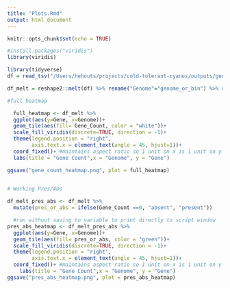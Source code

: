 ```yaml
---
title: "Plots.Rmd"
output: html_document
---
```


```r
knitr::opts_chunk$set(echo = TRUE)

#install.packages("viridis")
library(viridis)

library(tidyverse)
df = read_tsv("/Users/hehouts/projects/cold-tolerant-cyanos/outputs/gene-hits/gene_hit_matrix_output.tsv")

df_melt = reshape2::melt(df) %>% rename("Genome"="genome_or_bin") %>% rename("Gene"="variable") %>% rename("Gene_Count"="value") %>%  mutate(Gene_Count = as.factor(Gene_Count))

```


```r
#full heatmap

  full_heatmap <- df_melt %>%
  ggplot(aes(y=Gene, x=Genome))+
  geom_tile(aes(fill= Gene_Count, color = "white"))+
  scale_fill_viridis(discrete=TRUE, direction = -1)+
  theme(legend.position = "right",
        axis.text.x = element_text(angle = 45, hjust=1))+
  coord_fixed()+ #maintains aspect ratio so 1 unit on x is 1 unit on y
  labs(title = "Gene Count",x = "Genome", y = "Gene")

ggsave("gene_count_heatmap.png", plot = full_heatmap)
  
```


```r
# Working Pres/Abs

df_melt_pres_abs <- df_melt %>% 
  mutate(pres_or_abs = ifelse(Gene_Count ==0, "absent", "present")) 

  #run without saving to variable to print directly to script window
pres_abs_heatmap <- df_melt_pres_abs %>% 
  ggplot(aes(y=Gene, x=Genome))+
  geom_tile(aes(fill= pres_or_abs, color = "green"))+
  scale_fill_viridis(discrete=TRUE, direction = -1)+
  theme(legend.position = "right",
        axis.text.x = element_text(angle = 45, hjust=1))+
  coord_fixed()+ #maintains aspect ratio so 1 unit on x is 1 unit on y
    labs(title = "Gene Count",x = "Genome", y = "Gene")
ggsave("pres_abs_heatmap.png", plot = pres_abs_heatmap)



```

